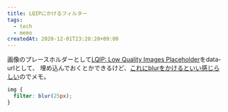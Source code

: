 ```yaml
---
title: LQIPにかけるフィルター
tags:
  - tech
  - memo
createdAt: 2020-12-01T23:28:20+09:00
---
```


画像のプレースホルダーとして[LQIP: Low Quality Images Placeholder](https://github.com/zouhir/lqip)をdata-urlとして、
埋め込んでおくとかできるけど、[これにblurをかけるといい感じらしい](https://github.com/zouhir/lqip-loader/issues/5)のでメモ。

```css
img {
  filter: blur(25px);
}
```
